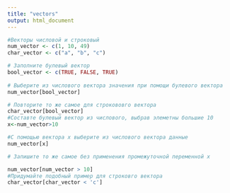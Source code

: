 ```yaml
---
title: "vectors"
output: html_document
---
```


```r
#Векторы числовой и строковый
num_vector <- c(1, 10, 49)
char_vector <- c("a", "b", "c")

# Заполните булевый вектор
bool_vector <- c(TRUE, FALSE, TRUE)
  
# Выберите из числового вектора значения при помощи булевого вектора
num_vector[bool_vector]

# Повторите то же самое для строкововго вектора
char_vector[bool_vector]
#Составте булевый вектор из числового, выбрав элеметны большие 10
x<-num_vector>10

#С помощью вектора x выберите из числового вектора данные
num_vector[x]

# Запишите то же самое без применения промежуточной переменной x

num_vector[num_vector > 10]
#Придумайте подобный пример для строковго вектора
char_vector[char_vector < 'c']
```
